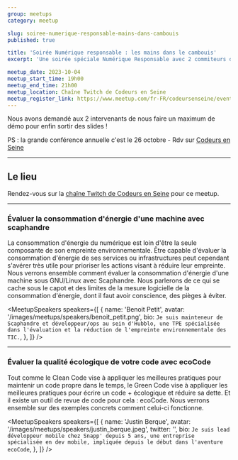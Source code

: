 ```yaml
---
group: meetups
category: meetup

slug: soiree-numerique-responsable-mains-dans-cambouis
published: true

title: 'Soirée Numérique responsable : les mains dans le cambouis'
excerpt: 'Une soirée spéciale Numérique Responsable avec 2 commiteurs de 2 projets Open Source créé en France : Scaphandre et EcoCode (un plugin Sonar).'

meetup_date: 2023-10-04
meetup_start_time: 19h00
meetup_end_time: 21h00
meetup_location: Chaîne Twitch de Codeurs en Seine
meetup_register_link: https://www.meetup.com/fr-FR/codeursenseine/events/296351517/
---
```


Nous avons demandé aux 2 intervenants de nous faire un maximum de démo pour enfin sortir des slides !

PS : la grande conférence annuelle c'est le 26 octobre - Rdv sur [Codeurs en Seine](https://www.codeursenseine.com/2023)

---

## Le lieu

Rendez-vous sur la [chaîne Twitch de Codeurs en Seine](https://twitch.tv/codeursenseine) pour ce meetup.

---

### Évaluer la consommation d'énergie d'une machine avec scaphandre

La consommation d'énergie du numérique est loin d'être la seule composante de son empreinte environnementale.
Être capable d'évaluer la consommation d'énergie de ses services ou infrastructures peut cependant s'avérer très utile pour prioriser les actions visant à réduire leur empreinte.
Nous verrons ensemble comment évaluer la consommation d'énergie d'une machine sous GNU/Linux avec Scaphandre.
Nous parlerons de ce qui se cache sous le capot et des limites de la mesure logicielle de la consommation d'énergie,
dont il faut avoir conscience, des pièges à éviter.

<MeetupSpeakers
  speakers={[
    {
      name: 'Benoit Petit',
      avatar: '/images/meetups/speakers/benoit_petit.png',
      bio: `Je suis mainteneur de Scaphandre et développeur/ops au sein d'Hubblo, une TPE spécialisée dans l'évaluation
      et la réduction de l'empreinte environnementale des TIC.`,
    },
  ]}
/>

---

### Évaluer la qualité écologique de votre code avec ecoCode

Tout comme le Clean Code vise à appliquer les meilleures pratiques pour maintenir un code propre dans le temps,
le Green Code vise à appliquer les meilleures pratiques pour écrire un code + écologique et réduire sa dette.
Et il existe un outil de revue de code pour cela : ecoCode.
Nous verrons ensemble sur des exemples concrets comment celui-ci fonctionne.

<MeetupSpeakers
  speakers={[
    {
      name: 'Justin Berque',
      avatar: '/images/meetups/speakers/justin_berque.jpeg',
      twitter: '',
      bio: `Je suis lead développeur mobile chez Snapp' depuis 5 ans, une entreprise spécialisée en dev mobile,
      impliquée depuis le début dans l'aventure ecoCode`,
    },
  ]}
/>
